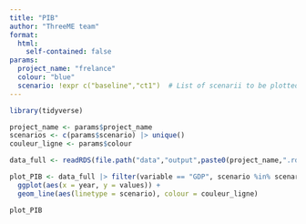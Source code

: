 ```yaml
---
title: "PIB"
author: "ThreeME team"
format: 
  html:
    self-contained: false 
params:
  project_name: "frelance"
  colour: "blue"
  scenario: !expr c("baseline","ct1")  # List of scenarii to be plotted
---
```



```r
library(tidyverse)

project_name <- params$project_name
scenarios <- c(params$scenario) |> unique()
couleur_ligne <- params$colour

data_full <- readRDS(file.path("data","output",paste0(project_name,".rds")))
```


```r

plot_PIB <- data_full |> filter(variable == "GDP", scenario %in% scenarios) |> 
  ggplot(aes(x = year, y = values)) +
  geom_line(aes(linetype = scenario), colour = couleur_ligne)

plot_PIB
```

